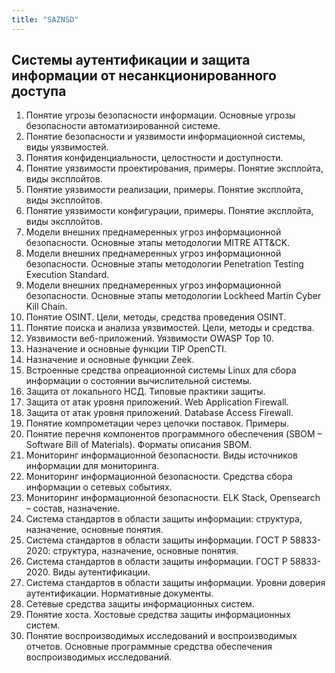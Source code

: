 ```yaml
---
title: "SAZNSD"
---
```


## **Системы аутентификации и защита информации от несанкционированного доступа**

1. Понятие угрозы безопасности информации. Основные угрозы безопасности автоматизированной системе.
2. Понятие безопасности и уязвимости информационной системы, виды уязвимостей.
3. Понятия конфиденциальности, целостности и доступности.
4. Понятие уязвимости проектирования, примеры. Понятие эксплойта, виды эксплойтов.
5. Понятие уязвимости реализации, примеры. Понятие эксплойта, виды эксплойтов.
6. Понятие уязвимости конфигурации, примеры. Понятие эксплойта, виды эксплойтов.
7. Модели внешних преднамеренных угроз информационной безопасности. Основные этапы методологии
MITRE ATT&CK.
8. Модели внешних преднамеренных угроз информационной безопасности. Основные этапы методологии
Penetration Testing Execution Standard.
9. Модели внешних преднамеренных угроз информационной безопасности. Основные этапы методологии
Lockheed Martin Cyber Kill Chain.
10. Понятие OSINT. Цели, методы, средства проведения OSINT.
11. Понятие поиска и анализа уязвимостей. Цели, методы и средства.
12. Уязвимости веб-приложений. Уязвимости OWASP Top 10.
13. Назначение и основные функции TIP OpenCTI.
14. Назначение и основные функции Zeek.
15. Встроенные средства опреационной системы Linux для сбора информации о состоянии вычислительной
системы.
16. Защита от локального НСД. Типовые практики защиты.
17. Защита от атак уровня приложений. Web Application Firewall.
18. Защита от атак уровня приложений. Database Access Firewall.
19. Понятие компрометации через цепочки поставок. Примеры.
20. Понятие перечня компонентов программного обеспечения (SBOM -- Software Bill of Materials). Форматы
описания SBOM.
21. Мониторинг информационной безопасности. Виды источников информации для мониторинга.
22. Мониторинг информационной безопасности. Средства сбора информации о сетевых событиях.
23. Мониторинг информационной безопасности. ELK Stack, Opensearch -- состав, назначение.
24. Система стандартов в области защиты информации: структура, назначение, основные понятия.
25. Система стандартов в области защиты информации. ГОСТ Р 58833-2020: структура, назначение, основные понятия.
26. Система стандартов в области защиты информации. ГОСТ Р 58833-2020. Виды аутентификации.
27. Система стандартов в области защиты информации. Уровни доверия аутентификации. Нормативные документы.
28. Сетевые средства защиты информационных систем.
29. Понятие хоста. Хостовые средства защиты информационных систем.
30. Понятие воспроизводимых исследований и воспроизводимых отчетов. Основные программные средства
обеспечения воспроизводимых исследований.

## 
